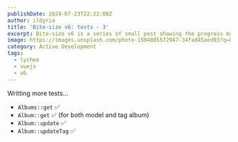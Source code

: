 ```yaml
---
publishDate: 2024-07-23T22:22:00Z
author: ildyria
title: 'Bite-size v6: tests - 3'
excerpt: Bite-size v6 is a series of small post showing the progress made on the development of the future version of Lychee.
image: https://images.unsplash.com/photo-1504805572947-34fad45aed93?q=80&w=2607&auto=format&fit=crop&ixlib=rb-4.0.3&ixid=M3wxMjA3fDB8MHxwaG90by1wYWdlfHx8fGVufDB8fHx8fA%3D%3D
category: Active Development
tags:
  - lychee
  - vuejs
  - v6
---
```

Writting more tests...

- `Albums::get` ✅ 
- `Album::get` ✅ (for both model and tag album)
- `Album::update` ✅
- `Album::updateTag` ✅